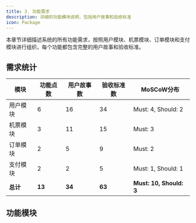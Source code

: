 ```yaml
---
title: 3. 功能需求
description: 详细的功能模块说明，包括用户故事和验收标准
icon: Package
---
```



<Callout title="章节导航" type="info">
本章节详细描述系统的所有功能需求，按照用户模块、机票模块、订单模块和支付模块进行组织，每个功能都包含完整的用户故事和验收标准。
</Callout>

## 需求统计

| 模块 | 功能点数 | 用户故事数 | 验收标准数 | MoSCoW分布 |
|------|---------|-----------|-----------|-----------|
| 用户模块 | 6 | 16 | 34 | Must: 4, Should: 2 |
| 机票模块 | 3 | 11 | 15 | Must: 3 |
| 订单模块 | 2 | 5 | 9 | Must: 2 |
| 支付模块 | 2 | 2 | 5 | Must: 1, Should: 1 |
| **总计** | **13** | **34** | **63** | **Must: 10, Should: 3** |

## 功能模块

<Cards>
  <Card 
    href="/docs/functional-requirements/user-module" 
    title="3.1 用户模块"
    description="用户注册、登录、个人信息管理、常用旅客管理、密码修改等功能"
  />
  <Card 
    href="/docs/functional-requirements/flight-module" 
    title="3.2 机票模块"
    description="航班首页搜索、航班结果页筛选排序、航班预订等核心业务功能"
  />
  <Card 
    href="/docs/functional-requirements/order-module" 
    title="3.3 订单模块"
    description="订单列表与筛选、订单详情查看与操作等订单管理功能"
  />
  <Card 
    href="/docs/functional-requirements/payment-module" 
    title="3.4 支付模块"
    description="模拟支付、模拟退款等支付相关功能"
  />
</Cards>
